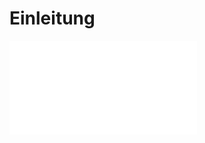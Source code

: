 
# Einleitung


:::{.container}

<iframe src="//www.youtube.com/embed/2eQHLdLg_44" frameborder="0" allowfullscreen class="video"></iframe>

:::

